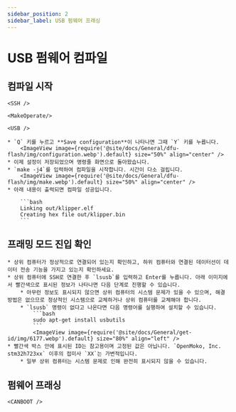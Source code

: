 ```yaml
---
sidebar_position: 2
sidebar_label: USB 펌웨어 프래싱
---
```




# USB 펌웨어 컴파일


## 컴파일 시작

    <SSH />

    <MakeOperate/>

    <USB />

    * `Q` 키를 누르고 **Save configuration**이 나타나면 그때 `Y` 키를 누릅니다.
        <ImageView image={require('@site/docs/General/dfu-flash/img/configuration.webp').default} size="50%" align="center" />
    * 이제 설정이 저장되었으며 명령줄 화면으로 돌아왔습니다.
    * `make -j4`를 입력하여 컴파일을 시작합니다. 시간이 다소 걸립니다.
        <ImageView image={require('@site/docs/General/dfu-flash/img/make.webp').default} size="50%" align="center" />
    * 아래 내용이 출력되면 컴파일 성공입니다.

        ```bash
        Linking out/klipper.elf
        Creating hex file out/klipper.bin
        ```
## 프래밍 모드 진입 확인

    * 상위 컴퓨터가 정상적으로 연결되어 있는지 확인하고, 하위 컴퓨터와 연결된 데이터선이 데이터 전송 기능을 가지고 있는지 확인하세요.
    * 상위 컴퓨터에 SSH로 연결한 후 `lsusb`를 입력하고 Enter를 누릅니다. 아래 이미지에서 빨간색으로 표시된 정보가 나타나면 다음 단계로 진행할 수 있습니다.
        * 아무런 정보도 표시되지 않으면 상위 컴퓨터의 시스템 문제가 있을 수 있으며, 해결 방법은 없으므로 정상적인 시스템으로 교체하거나 상위 컴퓨터를 교체해야 합니다.
        * `lsusb` 명령이 없다고 나온다면 다음 명령어를 실행하여 설치할 수 있습니다.
            ```bash
            sudo apt-get install usbutils
            ```
            <ImageView image={require('@site/docs/General/get-id/img/6177.webp').default} size="80%" align="left" /> 
    * 빨간색 박스 안에 표시된 ID는 참고용이며 고정된 값은 아닙니다. `OpenMoko, Inc. stm32h723xx` 이후의 접미사 `XX`는 가변적입니다.
        * 일부 상위 컴퓨터는 시스템 문제로 인해 완전히 표시되지 않을 수 있습니다.

## 펌웨어 프래싱
    
    <CANBOOT />
